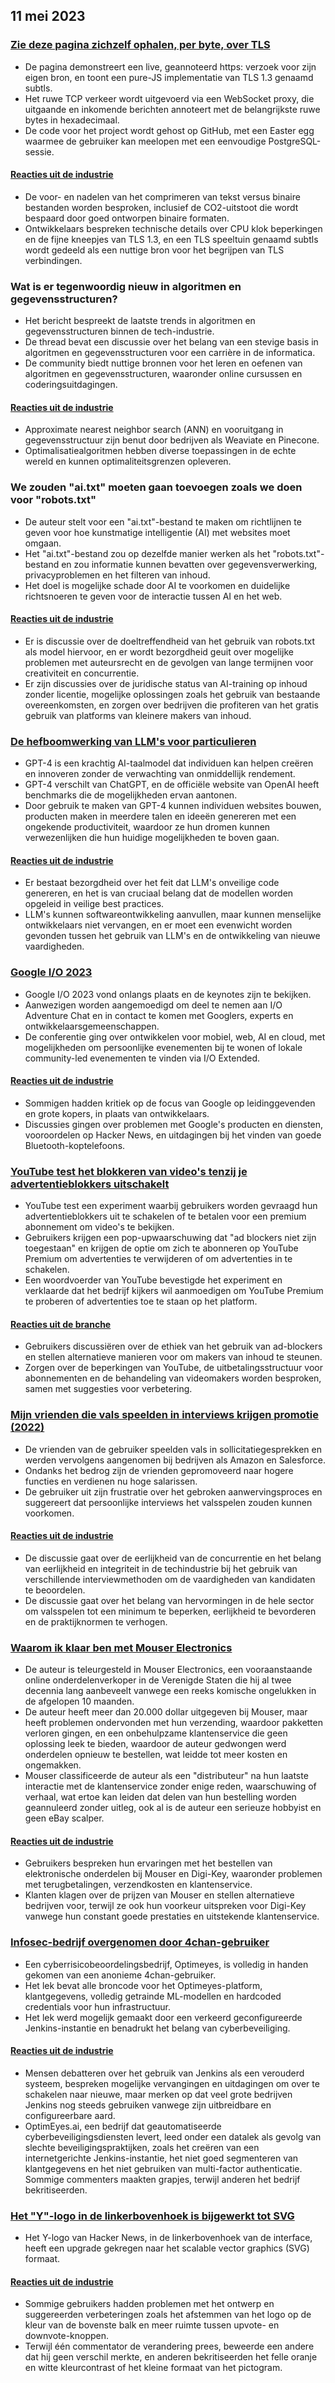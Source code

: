 

<CallToAction />

<Steps>

## 11 mei 2023

### [Zie deze pagina zichzelf ophalen, per byte, over TLS](https://subtls.pages.dev/)

- De pagina demonstreert een live, geannoteerd https: verzoek voor zijn eigen bron, en toont een pure-JS implementatie van TLS 1.3 genaamd subtls.
- Het ruwe TCP verkeer wordt uitgevoerd via een WebSocket proxy, die uitgaande en inkomende berichten annoteert met de belangrijkste ruwe bytes in hexadecimaal.
- De code voor het project wordt gehost op GitHub, met een Easter egg waarmee de gebruiker kan meelopen met een eenvoudige PostgreSQL-sessie.

#### [Reacties uit de industrie](http://news.ycombinator.com/item?id=35884437)

- De voor- en nadelen van het comprimeren van tekst versus binaire bestanden worden besproken, inclusief de CO2-uitstoot die wordt bespaard door goed ontworpen binaire formaten.
- Ontwikkelaars bespreken technische details over CPU klok beperkingen en de fijne kneepjes van TLS 1.3, en een TLS speeltuin genaamd subtls wordt gedeeld als een nuttige bron voor het begrijpen van TLS verbindingen.

### Wat is er tegenwoordig nieuw in algoritmen en gegevensstructuren?

- Het bericht bespreekt de laatste trends in algoritmen en gegevensstructuren binnen de tech-industrie.
- De thread bevat een discussie over het belang van een stevige basis in algoritmen en gegevensstructuren voor een carrière in de informatica.
- De community biedt nuttige bronnen voor het leren en oefenen van algoritmen en gegevensstructuren, waaronder online cursussen en coderingsuitdagingen.

#### [Reacties uit de industrie](http://news.ycombinator.com/item?id=35886900)

- Approximate nearest neighbor search (ANN) en vooruitgang in gegevensstructuur zijn benut door bedrijven als Weaviate en Pinecone.
- Optimalisatiealgoritmen hebben diverse toepassingen in de echte wereld en kunnen optimaliteitsgrenzen opleveren.

### We zouden "ai.txt" moeten gaan toevoegen zoals we doen voor "robots.txt"

- De auteur stelt voor een "ai.txt"-bestand te maken om richtlijnen te geven voor hoe kunstmatige intelligentie (AI) met websites moet omgaan.
- Het "ai.txt"-bestand zou op dezelfde manier werken als het "robots.txt"-bestand en zou informatie kunnen bevatten over gegevensverwerking, privacyproblemen en het filteren van inhoud.
- Het doel is mogelijke schade door AI te voorkomen en duidelijke richtsnoeren te geven voor de interactie tussen AI en het web.

#### [Reacties uit de industrie](http://news.ycombinator.com/item?id=35886288)

- Er is discussie over de doeltreffendheid van het gebruik van robots.txt als model hiervoor, en er wordt bezorgdheid geuit over mogelijke problemen met auteursrecht en de gevolgen van lange termijnen voor creativiteit en concurrentie.
- Er zijn discussies over de juridische status van AI-training op inhoud zonder licentie, mogelijke oplossingen zoals het gebruik van bestaande overeenkomsten, en zorgen over bedrijven die profiteren van het gratis gebruik van platforms van kleinere makers van inhoud.

### [De hefboomwerking van LLM's voor particulieren](https://mazzzystar.github.io/2023/05/10/LLM-for-individual/)

- GPT-4 is een krachtig AI-taalmodel dat individuen kan helpen creëren en innoveren zonder de verwachting van onmiddellijk rendement.
- GPT-4 verschilt van ChatGPT, en de officiële website van OpenAI heeft benchmarks die de mogelijkheden ervan aantonen.
- Door gebruik te maken van GPT-4 kunnen individuen websites bouwen, producten maken in meerdere talen en ideeën genereren met een ongekende productiviteit, waardoor ze hun dromen kunnen verwezenlijken die hun huidige mogelijkheden te boven gaan.

#### [Reacties uit de industrie](http://news.ycombinator.com/item?id=35885797)

- Er bestaat bezorgdheid over het feit dat LLM's onveilige code genereren, en het is van cruciaal belang dat de modellen worden opgeleid in veilige best practices.
- LLM's kunnen softwareontwikkeling aanvullen, maar kunnen menselijke ontwikkelaars niet vervangen, en er moet een evenwicht worden gevonden tussen het gebruik van LLM's en de ontwikkeling van nieuwe vaardigheden.

### [Google I/O 2023](https://io.google/2023/)

- Google I/O 2023 vond onlangs plaats en de keynotes zijn te bekijken.
- Aanwezigen worden aangemoedigd om deel te nemen aan I/O Adventure Chat en in contact te komen met Googlers, experts en ontwikkelaarsgemeenschappen.
- De conferentie ging over ontwikkelen voor mobiel, web, AI en cloud, met mogelijkheden om persoonlijke evenementen bij te wonen of lokale community-led evenementen te vinden via I/O Extended.

#### [Reacties uit de industrie](http://news.ycombinator.com/item?id=35886559)

- Sommigen hadden kritiek op de focus van Google op leidinggevenden en grote kopers, in plaats van ontwikkelaars.
- Discussies gingen over problemen met Google's producten en diensten, vooroordelen op Hacker News, en uitdagingen bij het vinden van goede Bluetooth-koptelefoons.

### [YouTube test het blokkeren van video's tenzij je advertentieblokkers uitschakelt](https://www.bleepingcomputer.com/news/technology/youtube-tests-blocking-videos-unless-you-disable-ad-blockers/)

- YouTube test een experiment waarbij gebruikers worden gevraagd hun advertentieblokkers uit te schakelen of te betalen voor een premium abonnement om video's te bekijken.
- Gebruikers krijgen een pop-upwaarschuwing dat "ad blockers niet zijn toegestaan" en krijgen de optie om zich te abonneren op YouTube Premium om advertenties te verwijderen of om advertenties in te schakelen.
- Een woordvoerder van YouTube bevestigde het experiment en verklaarde dat het bedrijf kijkers wil aanmoedigen om YouTube Premium te proberen of advertenties toe te staan op het platform.

#### [Reacties uit de branche](http://news.ycombinator.com/item?id=35892512)

- Gebruikers discussiëren over de ethiek van het gebruik van ad-blockers en stellen alternatieve manieren voor om makers van inhoud te steunen.
- Zorgen over de beperkingen van YouTube, de uitbetalingsstructuur voor abonnementen en de behandeling van videomakers worden besproken, samen met suggesties voor verbetering.

### [Mijn vrienden die vals speelden in interviews krijgen promotie (2022)](https://www.teamblind.com/post/My-friends-who-cheated-in-interviews-are-getting-promoted-😡😡😡😡-XnYM4nLs)

- De vrienden van de gebruiker speelden vals in sollicitatiegesprekken en werden vervolgens aangenomen bij bedrijven als Amazon en Salesforce.
- Ondanks het bedrog zijn de vrienden gepromoveerd naar hogere functies en verdienen nu hoge salarissen.
- De gebruiker uit zijn frustratie over het gebroken aanwervingsproces en suggereert dat persoonlijke interviews het valsspelen zouden kunnen voorkomen.

#### [Reacties uit de industrie](http://news.ycombinator.com/item?id=35885342)

- De discussie gaat over de eerlijkheid van de concurrentie en het belang van eerlijkheid en integriteit in de techindustrie bij het gebruik van verschillende interviewmethoden om de vaardigheden van kandidaten te beoordelen.
- De discussie gaat over het belang van hervormingen in de hele sector om valsspelen tot een minimum te beperken, eerlijkheid te bevorderen en de praktijknormen te verhogen.

### [Waarom ik klaar ben met Mouser Electronics](https://lcamtuf.substack.com/p/why-im-done-with-mouser-electronics)

- De auteur is teleurgesteld in Mouser Electronics, een vooraanstaande online onderdelenverkoper in de Verenigde Staten die hij al twee decennia lang aanbeveelt vanwege een reeks komische ongelukken in de afgelopen 10 maanden.
- De auteur heeft meer dan 20.000 dollar uitgegeven bij Mouser, maar heeft problemen ondervonden met hun verzending, waardoor pakketten verloren gingen, en een onbehulpzame klantenservice die geen oplossing leek te bieden, waardoor de auteur gedwongen werd onderdelen opnieuw te bestellen, wat leidde tot meer kosten en ongemakken.
- Mouser classificeerde de auteur als een "distributeur" na hun laatste interactie met de klantenservice zonder enige reden, waarschuwing of verhaal, wat ertoe kan leiden dat delen van hun bestelling worden geannuleerd zonder uitleg, ook al is de auteur een serieuze hobbyist en geen eBay scalper.

#### [Reacties uit de industrie](http://news.ycombinator.com/item?id=35892246)

- Gebruikers bespreken hun ervaringen met het bestellen van elektronische onderdelen bij Mouser en Digi-Key, waaronder problemen met terugbetalingen, verzendkosten en klantenservice.
- Klanten klagen over de prijzen van Mouser en stellen alternatieve bedrijven voor, terwijl ze ook hun voorkeur uitspreken voor Digi-Key vanwege hun constant goede prestaties en uitstekende klantenservice.

### [Infosec-bedrijf overgenomen door 4chan-gebruiker](https://maia.crimew.gay/posts/optimeyes-leak/)

- Een cyberrisicobeoordelingsbedrijf, Optimeyes, is volledig in handen gekomen van een anonieme 4chan-gebruiker.
- Het lek bevat alle broncode voor het Optimeyes-platform, klantgegevens, volledig getrainde ML-modellen en hardcoded credentials voor hun infrastructuur.
- Het lek werd mogelijk gemaakt door een verkeerd geconfigureerde Jenkins-instantie en benadrukt het belang van cyberbeveiliging.

#### [Reacties uit de industrie](http://news.ycombinator.com/item?id=35888509)

- Mensen debatteren over het gebruik van Jenkins als een verouderd systeem, bespreken mogelijke vervangingen en uitdagingen om over te schakelen naar nieuwe, maar merken op dat veel grote bedrijven Jenkins nog steeds gebruiken vanwege zijn uitbreidbare en configureerbare aard.
- OptimEyes.ai, een bedrijf dat geautomatiseerde cyberbeveiligingsdiensten levert, leed onder een datalek als gevolg van slechte beveiligingspraktijken, zoals het creëren van een internetgerichte Jenkins-instantie, het niet goed segmenteren van klantgegevens en het niet gebruiken van multi-factor authenticatie. Sommige commenters maakten grapjes, terwijl anderen het bedrijf bekritiseerden.

### [Het "Y"-logo in de linkerbovenhoek is bijgewerkt tot SVG](https://news.ycombinator.com/y18.svg)

- Het Y-logo van Hacker News, in de linkerbovenhoek van de interface, heeft een upgrade gekregen naar het scalable vector graphics (SVG) formaat.

#### [Reacties uit de industrie](http://news.ycombinator.com/item?id=35894326)

- Sommige gebruikers hadden problemen met het ontwerp en suggereerden verbeteringen zoals het afstemmen van het logo op de kleur van de bovenste balk en meer ruimte tussen upvote- en downvote-knoppen.
- Terwijl één commentator de verandering prees, beweerde een andere dat hij geen verschil merkte, en anderen bekritiseerden het felle oranje en witte kleurcontrast of het kleine formaat van het pictogram.

</Steps>
